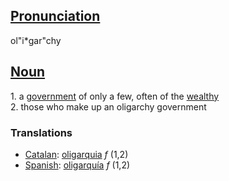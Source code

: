 ==[[Pronunciation]]==
ol"i*gar"chy

==[[Noun]]==
1. a [[government]] of only a few, often of the [[wealthy]] <br>
2. those who make up an oligarchy government
=== Translations ===

*[[Catalan]]: [[oligarquia]] ''f'' (1,2)
*[[Spanish]]: [[oligarquía]] ''f'' (1,2)